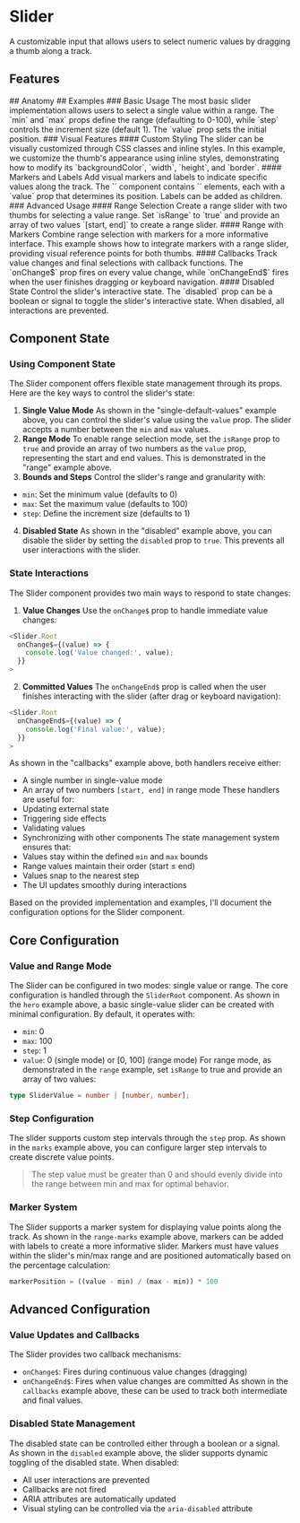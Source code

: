 
# Slider
A customizable input that allows users to select numeric values by dragging a thumb along a track.
<Showcase name="hero" />
## Features
<Features api={api} />
## Anatomy
<AnatomyTable api={api} />
## Examples
### Basic Usage
The most basic slider implementation allows users to select a single value within a range.
<Showcase name="single-default-values" />
The `min` and `max` props define the range (defaulting to 0-100), while `step` controls the increment size (default 1). The `value` prop sets the initial position.
### Visual Features
#### Custom Styling
The slider can be visually customized through CSS classes and inline styles.
<Showcase name="custom-styles" />
In this example, we customize the thumb's appearance using inline styles, demonstrating how to modify its `backgroundColor`, `width`, `height`, and `border`.
#### Markers and Labels
Add visual markers and labels to indicate specific values along the track.
<Showcase name="marks" />
The `<Slider.MarkerGroup>` component contains `<Slider.Marker>` elements, each with a `value` prop that determines its position. Labels can be added as children.
### Advanced Usage
#### Range Selection
Create a range slider with two thumbs for selecting a value range.
<Showcase name="range" />
Set `isRange` to `true` and provide an array of two values `[start, end]` to create a range slider.
#### Range with Markers
Combine range selection with markers for a more informative interface.
<Showcase name="range-marks" />
This example shows how to integrate markers with a range slider, providing visual reference points for both thumbs.
#### Callbacks
Track value changes and final selections with callback functions.
<Showcase name="callbacks" />
The `onChange$` prop fires on every value change, while `onChangeEnd$` fires when the user finishes dragging or keyboard navigation.
#### Disabled State
Control the slider's interactive state.
<Showcase name="disabled" />
The `disabled` prop can be a boolean or signal to toggle the slider's interactive state. When disabled, all interactions are prevented.

## Component State
### Using Component State
The Slider component offers flexible state management through its props. Here are the key ways to control the slider's state:
1. **Single Value Mode**
As shown in the "single-default-values" example above, you can control the slider's value using the `value` prop. The slider accepts a number between the `min` and `max` values.
2. **Range Mode**
To enable range selection mode, set the `isRange` prop to `true` and provide an array of two numbers as the `value` prop, representing the start and end values. This is demonstrated in the "range" example above.
3. **Bounds and Steps**
Control the slider's range and granularity with:
- `min`: Set the minimum value (defaults to 0)
- `max`: Set the maximum value (defaults to 100)
- `step`: Define the increment size (defaults to 1)
4. **Disabled State**
As shown in the "disabled" example above, you can disable the slider by setting the `disabled` prop to `true`. This prevents all user interactions with the slider.
### State Interactions
The Slider component provides two main ways to respond to state changes:
1. **Value Changes**
Use the `onChange$` prop to handle immediate value changes:
```typescript
<Slider.Root
  onChange$={(value) => {
    console.log('Value changed:', value);
  }}
>
```
2. **Committed Values**
The `onChangeEnd$` prop is called when the user finishes interacting with the slider (after drag or keyboard navigation):
```typescript
<Slider.Root
  onChangeEnd$={(value) => {
    console.log('Final value:', value);
  }}
>
```
As shown in the "callbacks" example above, both handlers receive either:
- A single number in single-value mode
- An array of two numbers `[start, end]` in range mode
These handlers are useful for:
- Updating external state
- Triggering side effects
- Validating values
- Synchronizing with other components
The state management system ensures that:
- Values stay within the defined `min` and `max` bounds
- Range values maintain their order (start ≤ end)
- Values snap to the nearest step
- The UI updates smoothly during interactions

Based on the provided implementation and examples, I'll document the configuration options for the Slider component.
## Core Configuration
### Value and Range Mode
The Slider can be configured in two modes: single value or range. The core configuration is handled through the `SliderRoot` component.
As shown in the `hero` example above, a basic single-value slider can be created with minimal configuration. By default, it operates with:
- `min`: 0
- `max`: 100
- `step`: 1
- `value`: 0 (single mode) or [0, 100] (range mode)
For range mode, as demonstrated in the `range` example, set `isRange` to true and provide an array of two values:
```typescript
type SliderValue = number | [number, number];
```
### Step Configuration
The slider supports custom step intervals through the `step` prop. As shown in the `marks` example above, you can configure larger step intervals to create discrete value points.
> The step value must be greater than 0 and should evenly divide into the range between min and max for optimal behavior.
### Marker System
The Slider supports a marker system for displaying value points along the track. As shown in the `range-marks` example above, markers can be added with labels to create a more informative slider.
Markers must have values within the slider's min/max range and are positioned automatically based on the percentage calculation:
```typescript
markerPosition = ((value - min) / (max - min)) * 100
```
## Advanced Configuration
### Value Updates and Callbacks
The Slider provides two callback mechanisms:
- `onChange$`: Fires during continuous value changes (dragging)
- `onChangeEnd$`: Fires when value changes are committed
As shown in the `callbacks` example above, these can be used to track both intermediate and final values.
### Disabled State Management
The disabled state can be controlled either through a boolean or a signal. As shown in the `disabled` example above, the slider supports dynamic toggling of the disabled state.
When disabled:
- All user interactions are prevented
- Callbacks are not fired
- ARIA attributes are automatically updated
- Visual styling can be controlled via the `aria-disabled` attribute





<APITable api={api} />